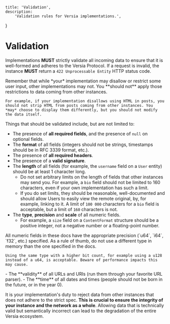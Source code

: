     title: 'Validation',
    description:
        'Validation rules for Versia implementations.',
}

# Validation

Implementations **MUST** strictly validate all incoming data to ensure that it is well-formed and adheres to the Versia Protocol. If a request is invalid, the instance **MUST** return a `422 Unprocessable Entity` HTTP status code.

<Note>
    Remember that while *your* implementation may disallow or restrict some user input, other implementations may not. You **should not** apply those restrictions to data coming from other instances.

    For example, if your implementation disallows using HTML in posts, you should not strip HTML from posts coming from other instances. You *may* choose to display them differently, but you should not modify the data itself.
</Note>

Things that should be validated include, but are not limited to:

- The presence of **all required fields**, and the presence of `null` on optional fields.
- The **format** of all fields (integers should not be strings, timestamps should be in RFC 3339 format, etc.).
- The presence of **all required headers**.
- The presence of a **valid signature**.
- The **length** of all fields (for example, the `username` field on a `User` entity) should be at least 1 character long.
  - Do not set arbitrary limits on the length of fields that other instances may send you. For example, a `bio` field should not be limited to 160 characters, even if your own implementation has such a limit.
  - If you do set limits, they should be reasonable, well-documented and should allow Users to easily view the remote original, by, for example, linking to it. A limit of `100 000` characters for a `bio` field is acceptable, but a limit of `160` characters is not.
- The **type**, **precision** and **scale** of all numeric fields.
  - For example, a `size` field on a `ContentFormat` structure should be a positive integer, not a negative number or a floating-point number.
<Note>
    All numeric fields in these docs have the appropriate precision (`u64`, `i64`, `f32`, etc.) specified. As a rule of thumb, do not use a different type in memory than the one specified in the docs.
    
    Using the same type with a higher bit count, for example using a u128 instead of a u64, is acceptable. Beware of performance impacts this may cause.
</Note>
- The **validity** of all URLs and URIs (run them through your favorite URL parser).
- The **time** of all dates and times (people should not be born in the future, or in the year 0).

It is your implementation's duty to reject data from other instances that does not adhere to the strict spec. **This is crucial to ensure the integrity of your instance and the network as a whole**. Allowing data that is technically valid but semantically incorrect can lead to the degradation of the entire Versia ecosystem.
